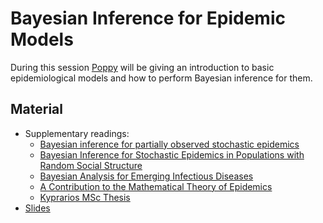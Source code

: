 # Bayesian Inference for Epidemic Models

During this session [Poppy](http://chicas.lancaster-university.uk/people/miller.html) will be giving an introduction to basic epidemiological models and how to perform Bayesian inference for them.

## Material
* Supplementary readings:
  * [Bayesian inference for partially observed stochastic epidemics](https://github.com/chicas-spatstat-reading-group/events/blob/master/05-Epidemic-Models/Material/O-Neill_Roberts_1999_Bayesian%20inference%20for%20partially%20observed%20stochastic%20epidemics.pdf)
  * [Bayesian Inference for Stochastic Epidemics in Populations with Random Social Structure](https://github.com/chicas-spatstat-reading-group/events/blob/master/05-Epidemic-Models/Material/BRITTON_et_al-2002-Scandinavian_Journal_of_Statistics.pdf)
  * [Bayesian Analysis for Emerging Infectious Diseases](https://github.com/chicas-spatstat-reading-group/events/blob/master/05-Epidemic-Models/Material/Bayesian_analysis_for_emerging_diseases_Jewell_Kypraios_Neal_Roberts_2009.pdf)
  * [A Contribution to the Mathematical Theory of Epidemics](https://github.com/chicas-spatstat-reading-group/events/blob/master/05-Epidemic-Models/Material/kermack1927.pdf)
  * [Kyprarios MSc Thesis](https://github.com/chicas-spatstat-reading-group/events/blob/master/05-Epidemic-Models/Material/kypraios.pdf)
* [Slides](https://github.com/chicas-spatstat-reading-group/events/blob/master/04-MCMC-Linear-Geostatistics/Material/Olatunji_MCMC_Reading_Group.pdf)
